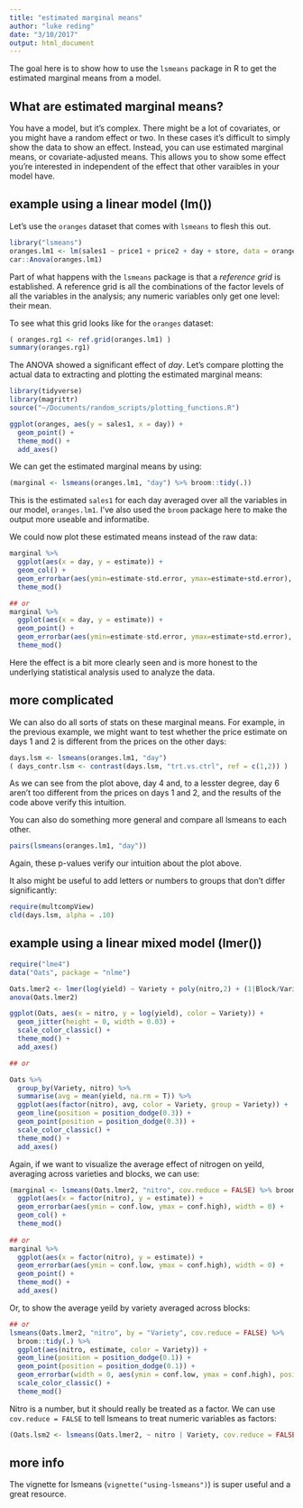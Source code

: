 ```yaml
---
title: "estimated marginal means"
author: "luke reding"
date: "3/10/2017"
output: html_document
---
```


The goal here is to show how to use the `lsmeans` package in R to get the estimated marginal means from a model.

## What are estimated marginal means?

You have a model, but it's complex. There might be a lot of covariates, or you might have a random effect or two. In these cases it's difficult to simply show the data to show an effect. Instead, you can use estimated marginal means, or covariate-adjusted means. This allows you to show some effect you're interested in independent of the effect that other varaibles in your model have.

## example using a linear model (lm())

Let's use the `oranges` dataset that comes with `lsmeans` to flesh this out.

```r
library("lsmeans")
oranges.lm1 <- lm(sales1 ~ price1 + price2 + day + store, data = oranges)
car::Anova(oranges.lm1)

```

Part of what happens with the `lsmeans` package is that a _reference grid_ is established. A reference grid is all the combinations of the factor levels of all the variables in the analysis; any numeric variables only get one level: their mean.

To see what this grid looks like for the `oranges` dataset:


```r

( oranges.rg1 <- ref.grid(oranges.lm1) )
summary(oranges.rg1)


```


The ANOVA showed a significant effect of _day_. Let's compare plotting the actual data to extracting and plotting the estimated marginal means:

```r

library(tidyverse)
library(magrittr)
source("~/Documents/random_scripts/plotting_functions.R")

ggplot(oranges, aes(y = sales1, x = day)) + 
  geom_point() + 
  theme_mod() +
  add_axes()

```

We can get the estimated marginal means by using:


```r

(marginal <- lsmeans(oranges.lm1, "day") %>% broom::tidy(.))


```

This is the estimated `sales1` for each day averaged over all the variables in our model, `oranges.lm1`. I've also used the `broom` package here to make the output more useable and informatibe.


We could now plot these estimated means instead of the raw data:


```r
marginal %>%
  ggplot(aes(x = day, y = estimate)) +
  geom_col() +
  geom_errorbar(aes(ymin=estimate-std.error, ymax=estimate+std.error), width = 0) +
  theme_mod()

## or
marginal %>%
  ggplot(aes(x = day, y = estimate)) +
  geom_point() +
  geom_errorbar(aes(ymin=estimate-std.error, ymax=estimate+std.error), width = 0) +
  theme_mod()

```

Here the effect is a bit more clearly seen and is more honest to the underlying statistical analysis used to analyze the data.

## more complicated

We can also do all sorts of stats on these marginal means. For example, in the previous example, we might want to test whether the price estimate on days 1 and 2 is different from the prices on the other days:


```r

days.lsm <- lsmeans(oranges.lm1, "day")
( days_contr.lsm <- contrast(days.lsm, "trt.vs.ctrl", ref = c(1,2)) )

```
As we can see from the plot above, day 4 and, to a lesster degree, day 6 aren't too different from the prices on days 1 and 2, and the results of the code above verify this intuition. 

You can also do something more general and compare all lsmeans to each other.

```r

pairs(lsmeans(oranges.lm1, "day"))

```

Again, these p-values verify our intuition about the plot above.

It also might be useful to add letters or numbers to groups that don't differ significantly:


```r

require(multcompView)
cld(days.lsm, alpha = .10)

```

## example using a linear mixed model (lmer())


```r

require("lme4")
data("Oats", package = "nlme")

Oats.lmer2 <- lmer(log(yield) ~ Variety + poly(nitro,2) + (1|Block/Variety),  data = Oats)
anova(Oats.lmer2)

ggplot(Oats, aes(x = nitro, y = log(yield), color = Variety)) +
  geom_jitter(height = 0, width = 0.03) +
  scale_color_classic() +
  theme_mod() + 
  add_axes()

## or 

Oats %>%
  group_by(Variety, nitro) %>%
  summarise(avg = mean(yield, na.rm = T)) %>%
  ggplot(aes(factor(nitro), avg, color = Variety, group = Variety)) +
  geom_line(position = position_dodge(0.3)) +
  geom_point(position = position_dodge(0.3)) +
  scale_color_classic() +
  theme_mod() +
  add_axes()

```
Again, if we want to visualize the average effect of nitrogen on yeild, averaging across varieties and blocks, we can use:


```r
(marginal <- lsmeans(Oats.lmer2, "nitro", cov.reduce = FALSE) %>% broom::tidy(.)) %>%
  ggplot(aes(x = factor(nitro), y = estimate)) +
  geom_errorbar(aes(ymin = conf.low, ymax = conf.high), width = 0) +
  geom_col() +
  theme_mod()
  
## or 
marginal %>%
  ggplot(aes(x = factor(nitro), y = estimate)) +
  geom_errorbar(aes(ymin = conf.low, ymax = conf.high), width = 0) +
  geom_point() +
  theme_mod() +
  add_axes()
```

Or, to show the average yeild by variety averaged across blocks:

```r
## or 
lsmeans(Oats.lmer2, "nitro", by = "Variety", cov.reduce = FALSE) %>%
  broom::tidy(.) %>%
  ggplot(aes(nitro, estimate, color = Variety)) +
  geom_line(position = position_dodge(0.1)) +
  geom_point(position = position_dodge(0.1)) +
  geom_errorbar(width = 0, aes(ymin = conf.low, ymax = conf.high), position = position_dodge(0.1)) +
  scale_color_classic() +
  theme_mod()


```


Nitro is a number, but it should really be treated as a factor. We can use `cov.reduce = FALSE` to tell lsmeans to treat numeric variables as factors:


```r

(Oats.lsm2 <- lsmeans(Oats.lmer2, ~ nitro | Variety, cov.reduce = FALSE))

```



## more info

The vignette for lsmeans (`vignette("using-lsmeans")`) is super useful and a great resource.
 





